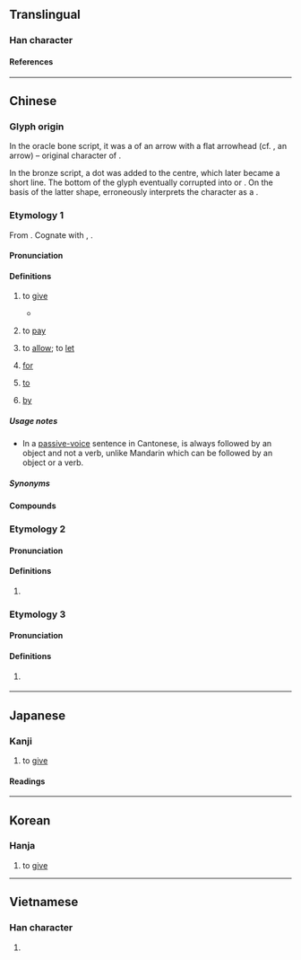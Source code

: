 {{also|畁|𢌿|𢍁|𢍉|異}}
{{character info}}
==Translingual==

===Han character===
{{Han char|rn=102|rad=田|as=03|sn=8|four=60221|canj=WML|ids=⿱田丌}}

====References====
{{Han ref|kx=0759.160|dkj=21748|dj=1169.170|hdz=42530.060|uh=7540}}

----

==Chinese==

===Glyph origin===
{{Han etym}}
In the oracle bone script, it was a {{liushu|p|nocap=1}} of an arrow with a flat arrowhead (cf. {{zh-l|*矢}}, an arrow) – original character of {{och-l|錍|arrow with a flat arrowhead}}.

In the bronze script, a dot was added to the centre, which later became a short line. The bottom of the glyph eventually corrupted into {{zh-l|*廾}} or {{zh-l|*丌}}. On the basis of the latter shape, ''{{w|Shuowen}}'' erroneously interprets the character as a {{Han compound|甶|丌|ls=psc|c1=p|c2=s|t2=pedestal|nocap=1}}.

===Etymology 1===
{{zh-forms|alt=畁,𢌿,𢍁,𢍉,𢮅,𢮧,俾-colloquial Cantonese,比-colloquial Cantonese}}
From {{inh|zh|sit-pro|*s-bəj-n/k||to give}}. Cognate with {{cog|bo|སྦྱིན||to give, to bestow}}, {{cog|my|ပေး||to give}}.

====Pronunciation====
{{zh-pron
|m=bì
|m-s=
|c=bei3,bei2
|c_note=bei3 - literary; bei2 - vernacular
|c-t=ei2
|g=
|h=gd=bi4
|j=
|mb=
|md=bé
|mn=ml:pì
|mn-t=bi3/bi2
|w=2pi
|x=
|mc=y
|oc=y
|ma=y
|cat=v,c:prep
}}

====Definitions====
{{zh-hanzi}}

# {{lb|zh|literary|or|Cantonese}} to [[give]]
#* {{zh-x|王 崩，周 人 將 畀 ^虢 ^公 政。|The king (of Zhou) has died. The people of Zhou will '''give''' power to the Duke of Guo.|ref=Zuozhuan}}
#: {{zh-x|畀 三 張 紙 我。|'''Give''' me three sheets of paper.|C}}
# {{lb|zh|Cantonese}} to [[pay]]
#: {{zh-also|畀錢}}
#: {{zh-x|畀 入場 費|to '''pay''' the entrance fee|C}}
# {{lb|zh|Cantonese}} to [[allow]]; to [[let]]
#: {{zh-x|老師 唔 畀 我哋 上{soeng5} 緊 堂 嗰時 飲水。|The teacher doesn't '''let''' us drink water during class.|C}}
# {{lb|zh|Cantonese}} [[for]]
#: {{zh-x|原先 係 畀 你 食 嘅。|It was originally '''for''' you to eat.|C}}
# {{lb|zh|Cantonese}} [[to]]
#: {{zh-x|講 畀 你 知|to tell you|C}}
#: {{zh-x|送 份 禮物 畀 老師|to give the teacher a present|C}}
# {{lb|zh|Cantonese}} [[by]]
#: {{zh-x|我 畀 蚊 咬 呀。|I got bitten '''by''' a mosquito.|C}}
#: {{zh-x|我 隻 錶 畀 人 偷 咗。|My watch has been stolen ('''by''' someone).|C}}

=====Usage notes=====
* In a [[passive-voice]] sentence in Cantonese, {{lang|zh|畀}} is always followed by an object and not a verb, unlike Mandarin {{zh-l|*被|}} which can be followed by an object or a verb.

=====Synonyms=====
{{zh-dial|給}}
{{zh-dial|被}}

====Compounds====
{{zh-der|付畀|投畀豺虎|賦畀|畀錢|倚畀|委畀|投畀|畀付|畀矜|秉畀炎火|簡畀|蒸畀|顧畀}}

===Etymology 2===
{{zh-forms}}

====Pronunciation====
{{zh-pron
|w=4peq
|cat=v,prep
}}

====Definitions====
{{zh-hanzi}}

# {{lb|zh|Wu}} {{zh-alt-form|撥|tr=-|to give; to allow; for; to; by}}

===Etymology 3===
{{zh-forms}}

====Pronunciation====
{{zh-pron
|h=pfs=pí
|cat=
}}
{{attn|zh|tone is actually 53}}

====Definitions====
{{zh-hanzi}}

# {{lb|zh|Taiwanese Hakka}} {{contraction of|zh|[[分]][[佢]]}}

----

==Japanese==

===Kanji===
{{ja-kanji|grade=|rs=田03}}

# to [[give]]

====Readings====
{{ja-readings
|on=ひ
|kun=あたえるもの
}}

----

==Korean==

===Hanja===
{{ko-hanja|비}}

# to [[give]]

----

==Vietnamese==

===Han character===
{{vi-readings|rs=田03|reading=tý}}

# {{rfdef|vi|sort=田03}}
